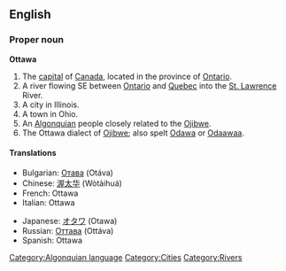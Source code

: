 ==English==

===Proper noun===
'''Ottawa'''

# The [[capital]] of [[Canada]], located in the province of [[Ontario]].
# A river flowing SE between [[Ontario]] and [[Quebec]] into the [[St. Lawrence]] River.
# A city in Illinois.
# A town in Ohio.
# An [[Algonquian]] people closely related to the [[Ojibwe]].
# The Ottawa dialect of [[Ojibwe]]; also spelt [[Odawa]] or [[Odaawaa]].

====Translations====
{{top}}
*Bulgarian: [[Отава]] (Otáva) {{f}}
*Chinese: [[渥太华]] (Wòtàihuá)
*French: Ottawa
*Italian: Ottawa
{{mid}}
*Japanese: [[オタワ]] (Otawa)
*Russian: [[Оттава]] (Ottáva) {{f}}
*Spanish: Ottawa
{{bottom}}

[[Category:Algonquian language]]
[[Category:Cities]]
[[Category:Rivers]]